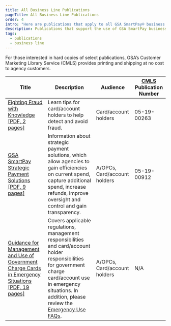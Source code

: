 ```yaml
---
title: All Business Line Publications
pageTitle: All Business Line Publications
order: 4
intro: "Here are publications that apply to all GSA SmartPay® business lines."
description: Publications that support the use of GSA SmartPay business line accounts
tags:
  - publications
  - business line
---
```

For those interested in hard copies of select publications, GSA’s Customer Marketing Library Service (CMLS) provides printing and shipping at no cost to agency customers.


| Title                            | Description       | Audience        | [CMLS](https://www.gsa.gov/about-us/organization/federal-acquisition-service/customer-and-stakeholder-engagement/customer-marketing-library-service-cmls) Publication Number  |
| ---------------------------------| ------------------| ----------------|  -------------------------|
|[Fighting Fraud with Knowledge [PDF, 2 pages]](/files/publications/publications-fighting-fraud-with-knowledge.pdf)|Learn tips for card/account holders to help detect and avoid fraud.|Card/account holders|05-19-00263|
|[GSA SmartPay Strategic Payment Solutions [PDF, 9 pages]](/files/publications/publications-smartpay-strategic-payment-solution.pdf)|Information about strategic payment solutions, which allow agencies to gain efficiencies on current spend, capture additional spend, increase refunds, improve oversight and control and gain transparency.| A/OPCs, Card/account holders|05-19-00912|
|[Guidance for Management and Use of Government Charge Cards in Emergency Situations [PDF, 19 pages]](/files/publications/publications-guidance-for-emergency-situation.pdf)|Covers applicable regulations, management responsibilities and card/account holder responsibilities for government charge card/account use in emergency situations. In addition, please review the [Emergency Use FAQs](/faq/#emergency-use).|A/OPCs, Card/account holders|N/A|



